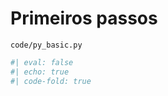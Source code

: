 
# Primeiros passos

`code/py_basic.py`

```r
#| eval: false
#| echo: true
#| code-fold: true
```


